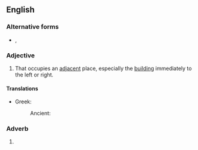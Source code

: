 {{also|nextdoor|next door}}

==English==

===Alternative forms===
* {{l|en|nextdoor}}, {{l|en|next door}}

===Adjective===
{{en-adj|-|head=[[next]]-[[door]]}}

# That occupies an [[adjacent]] place, especially the [[building]] immediately to the left or right.

====Translations====
{{trans-top|occupying an adjacent place}}
* Greek:
*: Ancient: {{t|grc|ἀγχίθυρος}}
{{trans-mid}}
{{trans-bottom}}

===Adverb===
{{en-adv|-|head=[[next]]-[[door]]}}

# {{alternative spelling of|en|next door}}